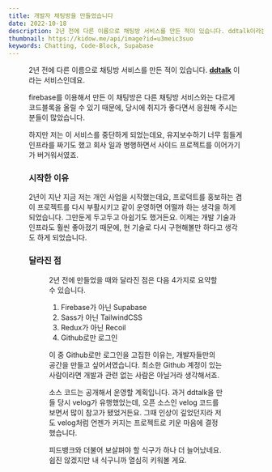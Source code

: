 ```yaml
---
title: 개발자 채팅방을 만들었습니다
date: 2022-10-18
description: 2년 전에 다른 이름으로 채팅방 서비스를 만든 적이 있습니다. ddtalk이라는 서비스인데요.
thumbnail: https://kidow.me/api/image?id=u3meic3suo
keywords: Chatting, Code-Block, Supabase
---
```



<Frontmatter />
<ShareButtons />
<BackTop />

<Figure caption="2년 전 만든 채팅방 서비스" image="/contents/13/ddtalk.png" />

2년 전에 다른 이름으로 채팅방 서비스를 만든 적이 있습니다. [**ddtalk**](https://github.com/kidow/ddtalk) 이라는 서비스인데요.

firebase를 이용해서 만든 이 채팅방은 다른 채팅방 서비스와는 다르게 코드블록을 올릴 수 있기 때문에, 당시에 취지가 좋다면서 응원해 주시는 분들이 많았습니다.

하지만 저는 이 서비스를 중단하게 되었는데요, 유지보수하기 너무 힘들게 인프라를 짜기도 했고 회사 일과 병행하면서 사이드 프로젝트를 이어가기가 버거워서였죠.

### 시작한 이유

2년이 지난 지금 저는 개인 사업을 시작했는데요, 프로덕트를 홍보하는 겸 이 프로젝트를 다시 부활시키고 같이 운영하면 어떨까 하는 생각을 하게 되었습니다. 그만둔게 두고두고 아쉽기도 했거든요. 이제는 개발 기술과 인프라도 훨씬 좋아졌기 때문에, 현 기술로 다시 구현해볼만 하다고 생각도 하게 되었습니다.

### 달라진 점

<Figure
  caption="Coddee라는 이름으로 새롭게 탄생"
  image="/contents/13/coddee.png"
/>

2년 전에 만들었을 때와 달라진 점은 다음 4가지로 요약할 수 있습니다.

1. Firebase가 아닌 Supabase
2. Sass가 아닌 TailwindCSS
3. Redux가 아닌 Recoil
4. Github로만 로그인

이 중 Github로만 로그인을 고집한 이유는, 개발자들만의 공간을 만들고 싶어서였습니다. 최소한 Github 계정이 있는 사람이라면 개발과 관련 없는 사람은 아닐거라 생각해서죠.

소스 코드는 공개해서 운영할 계획입니다. 과거 ddtalk을 만들 당시 velog가 유행했었는데, 오픈 소스인 velog 코드를 보면서 많이 참고가 됐었거든요. 그때 인상이 깊었던지라 저도 velog처럼 언젠가 커지는 프로젝트로 키운 마음에 결정했습니다.

피드뱅크와 더불어 보살펴야 할 식구가 하나 더 늘어났네요. 쉽진 않겠지만 내 식구니까 열심히 키워볼 게요.

<Comment />
